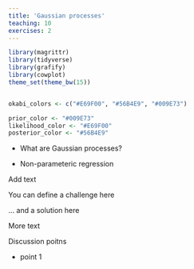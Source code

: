 ```yaml
---
title: 'Gaussian processes'
teaching: 10
exercises: 2
---
```



```r
library(magrittr)
library(tidyverse)
library(grafify)
library(cowplot)
theme_set(theme_bw(15))


okabi_colors <- c("#E69F00", "#56B4E9", "#009E73")

prior_color <- "#009E73"
likelihood_color <- "#E69F00"
posterior_color <- "#56B4E9"

```


:::::::::::::::::::::::::::::::::::::: questions

- What are Gaussian processes?

::::::::::::::::::::::::::::::::::::::::::::::::

::::::::::::::::::::::::::::::::::::: objectives


- Non-parameteric regression


::::::::::::::::::::::::::::::::::::::::::::::::

Add text


::::::::::::::::::::::::::::::::::::::::: challenge

You can define a challenge here

::::::::::::::::::::::::::::::: solution

... and a solution here

::::::::::::::::::::::::::::::::::::::::

:::::::::::::::::::::::::::::::::::::::::::::::::::

More text



::::::::::::::::::::::::::::::::::::: discussion

Discussion poitns

:::::::::::::::::::::::::::::::::::::::::::::::



::::::::::::::::::::::::::::::::::::: keypoints 

- point 1

::::::::::::::::::::::::::::::::::::::::::::::::


